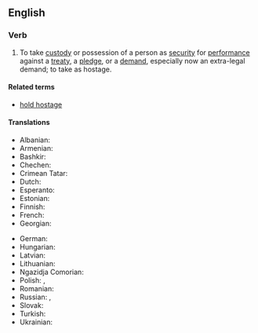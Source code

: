 ==English==

===Verb===
{{en-verb|take<,,took,taken> hostage}}

# {{lb|en|transitive}} To take [[custody]] or possession of a person as [[security]] for [[performance]] against a [[treaty]], a [[pledge]], or a [[demand]], especially now an extra-legal demand; to take as hostage.

====Related terms====
* [[hold hostage]]

====Translations====
{{trans-top|take custody or possession of a person as security for performance against a treaty, a pledge, or a demand, especially now an extra-legal demand}}
* Albanian: {{t-needed|sq}}
* Armenian: {{t-needed|hy}}
* Bashkir: {{t|ba|[[аманат|аманатҡа]] [[алыу]]}}
* Chechen: {{t-needed|ce}}
* Crimean Tatar: {{t-needed|crh}}
* Dutch: {{t+|nl|gijzelen}}
* Esperanto: {{t|eo|ostaĝigi}}
* Estonian: {{t-needed|et}}
* Finnish: {{t|fi|[[ottaa]] [[panttivanki|panttivangiksi]]}}
* French: {{t+|fr|prendre en otage}}
* Georgian: {{t-needed|ka}}
{{trans-mid}}
* German: {{t-needed|de}}
* Hungarian: {{t-needed|hu}}
* Latvian: {{t-needed|lv}}
* Lithuanian: {{t-needed|lt}}
* Ngazidja Comorian: {{t|zdj|renga matreka|alt=urenga matreka}}
* Polish: {{t|pl|[[brać]] [[zakładnik]]a|impf}}, {{t|pl|[[pojmać]] [[zakładnik]]a|pf}}
* Romanian: {{t-needed|ro}}
* Russian: {{t|ru|брать в зало́жники|impf}}, {{t|ru|взять в зало́жники|pf}}
* Slovak: {{t-needed|sk}}
* Turkish: {{t-needed|tr}}
* Ukrainian: {{t-needed|uk}}
{{trans-bottom}}